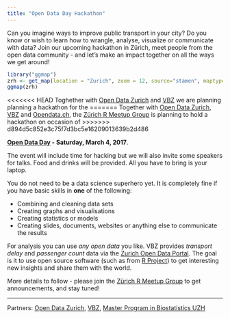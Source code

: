 ```yaml
---
title: "Open Data Day Hackathon"
---
```


Can you imagine ways to improve public transport in your city? Do you know or wish to learn how to wrangle, analyse, visualize or communicate with data? Join our upcoming hackathon in Zürich, meet people from the open data community - and let's make an impact together on all the ways we get around!

```r
library("ggmap")
zrh <- get_map(location = "Zurich", zoom = 12, source="stamen", maptype="toner")
ggmap(zrh)
```


<<<<<<< HEAD
Toghether with 
[Open Data Zurich](https://www.stadt-zuerich.ch/opendata) and
[VBZ](https://www.stadt-zuerich.ch/vbz/en/index.html) 
we are planning planning a hackathon for the 
=======
Together with 
[Open Data Zurich](https://data.stadt-zuerich.ch/),
[VBZ](https://www.stadt-zuerich.ch/vbz/en/index.html) and [Opendata.ch](http://opendata.ch), 
the [Zürich R Meetup Group](https://www.meetup.com/Zurich-R-User-Group/messages/boards/) is 
planning to hold a hackathon on occasion of
>>>>>>> d894d5c852e3c75f7d3bc5e16209013639b2d486

**[Open Data Day](http://opendataday.org/) - Saturday, March 4, 2017**.

The event will include time for hacking but we will also invite some speakers
for talks. Food and drinks will be provided. All you have to bring is your
laptop.

You do not need to be a data science superhero yet. It is completely fine if you 
have basic skills in **one** of the following:

- Combining and cleaning data sets
- Creating graphs and visualisations
- Creating statistics or models
- Creating slides, documents, websites or anything else to communicate the results

For analysis you can use *any open data* you like. VBZ provides *transport delay* 
and *passenger count* data via the [Zurich Open Data Portal](https://data.stadt-zuerich.ch/dataset?sort=score+desc%2C+metadata_modified+desc&tags=vbz). The goal is it to
use open source software (such as from [R Project](https://www.r-project.org/)) to 
get interesting new insights and share them with the world. 

More details to follow - please join the [Zürich R Meetup Group](https://www.meetup.com/Zurich-R-User-Group/messages/boards/) to get announcements, and stay tuned!


----
Partners: 
[Open Data Zurich](https://data.stadt-zuerich.ch/),
[VBZ](https://www.stadt-zuerich.ch/vbz/en/index.html),
[Master Program in Biostatistics UZH](http://www.biostat.uzh.ch/)
